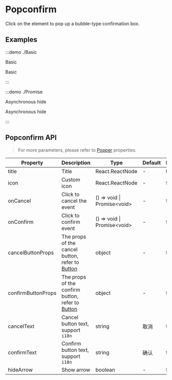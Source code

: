 # Popconfirm

Click on the element to pop up a bubble-type confirmation box.

## Examples

:::demo ./Basic

Basic

Basic

:::

:::demo ./Promise

Asynchronous hide

Asynchronous hide

:::

## Popconfirm API

> For more parameters, please refer to [Popper](/components/Popper) properties.

| Property | Description | Type | Default | Require |
| --- | --- | --- | --- | --- |
| title | Title | React.ReactNode | - | true |
| icon | Custom icon | React.ReactNode | - | false |
| onCancel | Click to cancel the event | () => void \| Promise\<void\> | - | false |
| onConfirm | Click to confirm event | () => void \| Promise\<void\> | - | false |
| cancelButtonProps | The props of the cancel button, refer to [Button](/components/Button) | object | - | false |
| confirmButtonProps | The props of the confirm button, refer to [Button](/components/Button) | object | - | false |
| cancelText | Cancel button text, support `i18n` | string | 取消 | false |
| confirmText | Confirm button text, support `i18n` | string | 确认 | false |
| hideArrow | Show arrow | boolean | - | false |
